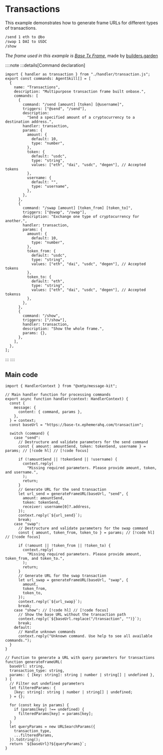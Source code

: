 # Transactions

This example demonstrates how to generate frame URLs for different types of transactions.

```bash [cmd]
/send 1 eth to @bo
/swap 1 DAI to USDC
/show
```

_The frame used in this example is [Base Tx Frame](https://base-tx.ephemerahq.com)_, made by [builders.garden](https://github.com/builders-garden)

::::note
:::details[Command declaration]

```tsx [src/skills.ts]
import { handler as transaction } from "./handler/transaction.js";
export const commands: AgentSkill[] = [
  {
    name: "Transactions",
    description: "Multipurpose transaction frame built onbase.",
    commands: [
      {
        command: "/send [amount] [token] [@username]",
        triggers: ["@send", "/send"],
        description:
          "Send a specified amount of a cryptocurrency to a destination address.",
        handler: transaction,
        params: {
          amount: {
            default: 10,
            type: "number",
          },
          token: {
            default: "usdc",
            type: "string",
            values: ["eth", "dai", "usdc", "degen"], // Accepted tokens
          },
          username: {
            default: "",
            type: "username",
          },
        },
      },
      {
        command: "/swap [amount] [token_from] [token_to]",
        triggers: ["@swap", "/swap"],
        description: "Exchange one type of cryptocurrency for another.",
        handler: transaction,
        params: {
          amount: {
            default: 10,
            type: "number",
          },
          token_from: {
            default: "usdc",
            type: "string",
            values: ["eth", "dai", "usdc", "degen"], // Accepted tokens
          },
          token_to: {
            default: "eth",
            type: "string",
            values: ["eth", "dai", "usdc", "degen"], // Accepted tokenss
          },
        },
      },
      {
        command: "/show",
        triggers: ["/show"],
        handler: transaction,
        description: "Show the whole frame.",
        params: {},
      },
    ],
  },
];
```

:::
::::

## Main code

```tsx [src/handler/transactions.ts]
import { HandlerContext } from "@xmtp/message-kit";

// Main handler function for processing commands
export async function handler(context: HandlerContext) {
  const {
    message: {
      content: { command, params },
    },
  } = context;
  const baseUrl = "https://base-tx.ephemerahq.com/transaction";

  switch (command) {
    case "send":
      // Destructure and validate parameters for the send command
      const { amount: amountSend, token: tokenSend, username } = params; // [!code hl] // [!code focus]

      if (!amountSend || !tokenSend || !username) {
        context.reply(
          "Missing required parameters. Please provide amount, token, and username.",
        );
        return;
      }
      // Generate URL for the send transaction
      let url_send = generateFrameURL(baseUrl, "send", {
        amount: amountSend,
        token: tokenSend,
        receiver: username[0]?.address,
      });
      context.reply(`${url_send}`);
      break;
    case "swap":
      // Destructure and validate parameters for the swap command
      const { amount, token_from, token_to } = params; // [!code hl] // [!code focus]

      if (!amount || !token_from || !token_to) {
        context.reply(
          "Missing required parameters. Please provide amount, token_from, and token_to.",
        );
        return;
      }
      // Generate URL for the swap transaction
      let url_swap = generateFrameURL(baseUrl, "swap", {
        amount,
        token_from,
        token_to,
      });
      context.reply(`${url_swap}`);
      break;
    case "show": // [!code hl] // [!code focus]
      // Show the base URL without the transaction path
      context.reply(`${baseUrl.replace("/transaction", "")}`);
      break;
    default:
      // Handle unknown commands
      context.reply("Unknown command. Use help to see all available commands.");
  }
}

// Function to generate a URL with query parameters for transactions
function generateFrameURL(
  baseUrl: string,
  transaction_type: string,
  params: { [key: string]: string | number | string[] | undefined },
) {
  // Filter out undefined parameters
  let filteredParams: {
    [key: string]: string | number | string[] | undefined;
  } = {};

  for (const key in params) {
    if (params[key] !== undefined) {
      filteredParams[key] = params[key];
    }
  }
  let queryParams = new URLSearchParams({
    transaction_type,
    ...filteredParams,
  }).toString();
  return `${baseUrl}?${queryParams}`;
}
```
